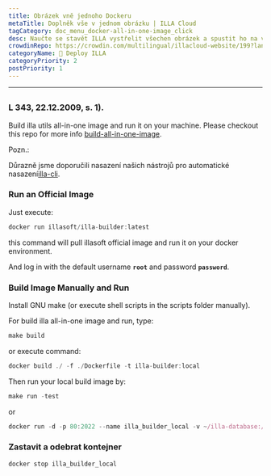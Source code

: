 ```yaml
---
title: Obrázek vně jednoho Dockeru
metaTitle: Doplněk vše v jednom obrázku | ILLA Cloud
tagCategory: doc_menu_docker-all-in-one-image_click
desc: Naučte se stavět ILLA vystřelit všechen obrázek a spustit ho na vašem počítači.
crowdinRepo: https://crowdin.com/multilingual/illacloud-website/199?languages=cs&filter=basic&value=0
categoryName: 👷 Deploy ILLA
categoryPriority: 2
postPriority: 1
---
```


* * *

## <h2 hidden>Docker vně jednoho obrázku</h2>

### L 343, 22.12.2009, s. 1).

Build illa utils all-in-one image and run it on your machine. Please checkout this repo for more info [build-all-in-one-image](https://github.com/illacloud/build-all-in-one-image).

Pozn.:

Důrazně jsme doporučili nasazení našich nástrojů pro automatické nasazení[illa-cli](https://github.com/illacloud/illa).

### Run an Official Image

Just execute:

```jsx
docker run illasoft/illa-builder:latest
```

this command will pull illasoft official image and run it on your docker environment.

And log in with the default username **`root`** and password **`password`**.

### Build Image Manually and Run

Install GNU make (or execute shell scripts in the scripts folder manually).

For build illa all-in-one image and run, type:

```jsx
make build
```

or execute command:

```jsx
docker build ./ -f ./Dockerfile -t illa-builder:local
```

Then run your local build image by:

```jsx
make run -test
```

or 

```jsx
docker run -d -p 80:2022 --name illa_builder_local -v ~/illa-database:/opt/illa/database -v ~/illa-drive:/opt/illa/drive illa-builder:local
```

### Zastavit a odebrat kontejner

```jsx
docker stop illa_builder_local
```
